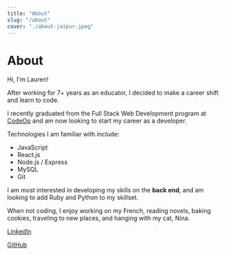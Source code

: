 ```yaml
---
title: "About"
slug: "/about"
cover: "./about-jaipur.jpeg"
---
```


# About

Hi, I'm Lauren!

After working for 7+ years as an educator, I decided to make a career shift and learn to code.

I recently graduated from the Full Stack Web Development program at [CodeOp](https://codeop.tech/full-stack-development-bootcamp/) and am now looking to start my career as a developer.

Technologies I am familiar with include:

- JavaScript
- React.js
- Node.js / Express
- MySQL
- Git

I am most interested in developing my skills on the **back end**, and am looking to add Ruby and Python to my skillset.

When not coding, I enjoy working on my French, reading novels, baking cookies, traveling to new places, and hanging with my cat, Nina.

[LinkedIn](https://www.linkedin.com/in/laurengolds/)

[GitHub](https://github.com/laurengoldstein)
